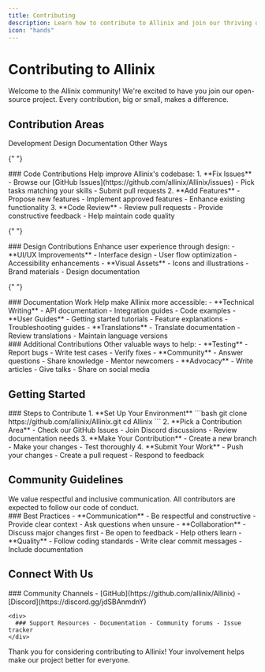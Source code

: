 ```yaml
---
title: Contributing
description: Learn how to contribute to Allinix and join our thriving open-source community
icon: "hands"
---
```



# Contributing to Allinix

<Callout type="info">
  Welcome to the Allinix community! We're excited to have you join our
  open-source project. Every contribution, big or small, makes a difference.
</Callout>

## Contribution Areas

<Tabs defaultValue="code">
  <TabsList>
    <TabsTrigger value="code">Development</TabsTrigger>
    <TabsTrigger value="design">Design</TabsTrigger>
    <TabsTrigger value="docs">Documentation</TabsTrigger>
    <TabsTrigger value="other">Other Ways</TabsTrigger>
  </TabsList>

{" "}

<TabsContent value="code">
  <Card>
    <div className="p-6">
      ### Code Contributions Help improve Allinix's codebase: 1. **Fix Issues**
      - Browse our [GitHub Issues](https://github.com/allinix/Allinix/issues) -
      Pick tasks matching your skills - Submit pull requests 2. **Add Features**
      - Propose new features - Implement approved features - Enhance existing
      functionality 3. **Code Review** - Review pull requests - Provide
      constructive feedback - Help maintain code quality
    </div>
  </Card>
</TabsContent>

{" "}

<TabsContent value="design">
  <Card>
    <div className="p-6">
      ### Design Contributions Enhance user experience through design: - **UI/UX
      Improvements** - Interface design - User flow optimization - Accessibility
      enhancements - **Visual Assets** - Icons and illustrations - Brand
      materials - Design documentation
    </div>
  </Card>
</TabsContent>

{" "}

<TabsContent value="docs">
  <Card>
    <div className="p-6">
      ### Documentation Work Help make Allinix more accessible: - **Technical
      Writing** - API documentation - Integration guides - Code examples -
      **User Guides** - Getting started tutorials - Feature explanations -
      Troubleshooting guides - **Translations** - Translate documentation -
      Review translations - Maintain language versions
    </div>
  </Card>
</TabsContent>

  <TabsContent value="other">
    <Card>
      <div className="p-6">
        ### Additional Contributions Other valuable ways to help: - **Testing**
        - Report bugs - Write test cases - Verify fixes - **Community** - Answer
        questions - Share knowledge - Mentor newcomers - **Advocacy** - Write
        articles - Give talks - Share on social media
      </div>
    </Card>
  </TabsContent>
</Tabs>

## Getting Started

<Card className="mt-6">
  <div className="p-6 space-y-4">
    ### Steps to Contribute 1. **Set Up Your Environment** ```bash git clone
    https://github.com/allinix/Allinix.git cd Allinix ``` 2. **Pick a
    Contribution Area** - Check our GitHub Issues - Join Discord discussions -
    Review documentation needs 3. **Make Your Contribution** - Create a new
    branch - Make your changes - Test thoroughly 4. **Submit Your Work** - Push
    your changes - Create a pull request - Respond to feedback
  </div>
</Card>

## Community Guidelines

<Callout type="info">
  We value respectful and inclusive communication. All contributors are expected
  to follow our code of conduct.
</Callout>

<Card className="mt-6">
  <div className="p-6">
    ### Best Practices - **Communication** - Be respectful and constructive -
    Provide clear context - Ask questions when unsure - **Collaboration** -
    Discuss major changes first - Be open to feedback - Help others learn -
    **Quality** - Follow coding standards - Write clear commit messages -
    Include documentation
  </div>
</Card>

## Connect With Us

<Card className="mt-6">
  <div className="p-6 grid grid-cols-1 md:grid-cols-2 gap-4">
    <div>
      ### Community Channels - [GitHub](https://github.com/allinix/Allinix) -
      [Discord](https://discord.gg/jdSBAnmdnY)
    </div>

    <div>
      ### Support Resources - Documentation - Community forums - Issue tracker
    </div>

  </div>
</Card>

<Callout type="success" className="mt-6">
  Thank you for considering contributing to Allinix! Your involvement helps make
  our project better for everyone.
</Callout>
